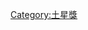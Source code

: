 {{Navbox
| name      = 土星獎最佳動畫電影
| title     = [[土星獎最佳動畫電影]]
| bodyclass = hlist
| list1 = 
*[[瓦特希普高原 (電影)|瓦特希普高原]] (1978)
*[[鼠譚秘奇]] (1982)
*[[千与千寻]] (2002)
*[[海底总动员]] (2003)
*[[超人特攻隊 (電影)|超人特攻隊]] (2004)
*[[怪誕屍新娘]] (2005)
*[[汽車總動員]] (2006)
*[[料理鼠王]] (2007)
*[[瓦力 (電影)|瓦力]] (2008)
*[[怪獸大戰外星人]] (2009)
*[[玩具總動員3]] (2010)
*[[穿靴子的猫 (电影)|穿靴子的猫]] (2011)
*[[怪誕復活狗]] (2012)
*[[冰雪奇缘]] (2013)
*[[樂高玩電影]] (2014)
*[[腦筋急轉彎]] (2015)
*[[海底奇兵2]] (2016)
*[[寻梦环游记]] (2017)
*[[蜘蛛人：新宇宙]] (2018/2019)
* [[½的魔法]] (2019/2020)
}}<noinclude>
{{collapsible option}}
[[Category:土星獎]]
</noinclude>